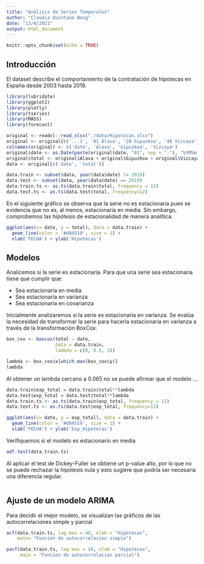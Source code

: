 ```yaml
---
title: "Análisis de Series Temporales"
author: "Claudia Quintana Wong"
date: "13/4/2021"
output: html_document
---
```


```r
knitr::opts_chunk$set(echo = TRUE)
```

## Introducción

El dataset describe el comportamiento de la contratación de hipotecas en España desde 2003 hasta 2019.


```r
library(lubridate)
library(ggplot2)
library(plotly)
library(tseries)
library(MASS)
library(forecast)
```


```r
original <- readxl::read_xlsx("./data/Hipotecas.xlsx")
original <- original[c('...1', '01 Álava', '20 Gipuzkoa', '48 Vizcaya')]
colnames(original) <- c('date', 'Alava', 'Gipuzkoa', 'Vizcaya')
original$date <- as.Date(paste(original$date, "01", sep = "-"), "%YM%m-%d")
original$total <- original$Alava + original$Gipuzkoa + original$Vizcaya
data <- original[c('date', 'total')]
```


```r
data.train <- subset(data, year(data$date) != 2019)
data.test <- subset(data, year(data$date) == 2019)
data.train.ts <- as.ts(data.train$total, frequency = 12)
data.test.ts <- as.ts(data.test$total, frequency=12)
```

En el siguiente gráfico se observa que la serie no es estacionaria pues se evidencia que no es, al menos, estacionaria en media. Sin embargo, comprobemos las hipótesis de estacionalidad de manera analítica.


```r
ggplot(aes(x= date, y = total), data = data.train) +
  geom_line(color = '#d84519', size = 1) + 
  xlab('FECHA') + ylab('Hipotecas')

```

## Modelos

Analicemos si la serie es estacionaria. Para que una serie sea estacionaria tiene que cumplir que:

* Sea estacionaria en media
* Sea estacionaria en varianza
* Sea estacionaria en covarianza

Inicialmente analizaremos si la serie es estacionaria en varianza. Se evalúa la necesidad de transformar la serie para hacerla estacionaria en varianza a través de la transformación BoxCox.

```r
box_cox <- boxcox(total ~ date,
                  data = data.train,
                  lambda = c(0, 0.5, 1))

```
```r
lambda <- box_cox$x[which.max(box_cox$y)]
lambda
```
Al obtener un lambda cercano a 0.065 no se puede afirmar que el modelo ...


```r

data.train$exp_total = data.train$total**lambda
data.test$exp_total = data.test$total**lambda
data.train.ts <- as.ts(data.train$exp_total, frequency = 12)
data.test.ts <- as.ts(data.test$exp_total, frequency=12)
```


```r
ggplot(aes(x= date, y = exp_total), data = data.train) +
  geom_line(color = '#d84519', size = 1) + 
  xlab('FECHA') + ylab('Exp_Hipotecas')

```

Verifiquemos si el modelo es estacionario en media

```r
adf.test(data.train.ts)
```
Al aplicar el test de Dickey-Fuller se obtiene un p-value alto, por lo que no se puede rechazar la hipótesis nula y esto sugiere que podría ser necesaria una diferencia regular.

```r

```

## Ajuste de un modelo ARIMA

Para decidir el mejor modelo, se visualizan las gráficos de las autocorrelaciones simple y parcial

```r

acf(data.train.ts, lag.max = 48, xlab = "Hipotecas",
    main= "Función de autocorrelacion simple")
```
```r
pacf(data.train.ts, lag.max = 48, xlab = "Hipotecas",
     main = "Funcion de autocorrelacion parcial")

```






